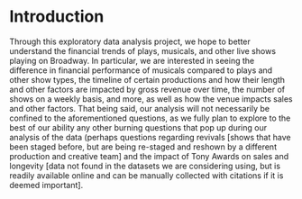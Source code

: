 # Introduction
Through this exploratory data analysis project, we hope to better understand the financial trends of plays, musicals, and other live shows playing on Broadway. In particular, we are interested in seeing the difference in financial performance of musicals compared to plays and other show types, the timeline of certain productions and how their length and other factors are impacted by gross revenue over time, the number of shows on a weekly basis, and more, as well as how the venue impacts sales and other factors. That being said, our analysis will not necessarily be confined to the aforementioned questions, as we fully plan to explore to the best of our ability any other burning questions that pop up during our analysis of the data (perhaps questions regarding revivals [shows that have been staged before, but are being re-staged and reshown by a different production and creative team] and the impact of Tony Awards on sales and longevity [data not found in the datasets we are considering using, but is readily available online and can be manually collected with citations if it is deemed important].
